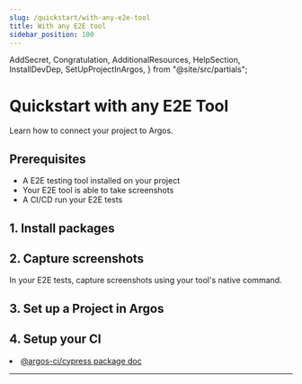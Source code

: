 ```yaml
---
slug: /quickstart/with-any-e2e-tool
title: With any E2E tool
sidebar_position: 100
---
```


  AddSecret,
  Congratulation,
  AdditionalResources,
  HelpSection,
  InstallDevDep,
  SetUpProjectInArgos,
} from "@site/src/partials";

# Quickstart with any E2E Tool

Learn how to connect your project to Argos.

## Prerequisites

- A E2E testing tool installed on your project
- Your E2E tool is able to take screenshots
- A CI/CD run your E2E tests

## 1. Install packages

<InstallDevDep dependency="@argos-ci/cli" />

## 2. Capture screenshots

In your E2E tests, capture screenshots using your tool's native command.

## 3. Set up a Project in Argos

<SetUpProjectInArgos />

## 4. Setup your CI

<AddSecret />

<Congratulation />

<AdditionalResources>
  <li>
    <a href="/cypress">@argos-ci/cypress package doc</a>
  </li>
</AdditionalResources>

---

<HelpSection />

